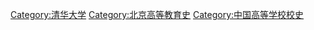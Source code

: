 [[Category:清华大学|Category:清华大学]]
[[Category:北京高等教育史|Category:北京高等教育史]]
[[Category:中国高等学校校史|Category:中国高等学校校史]]